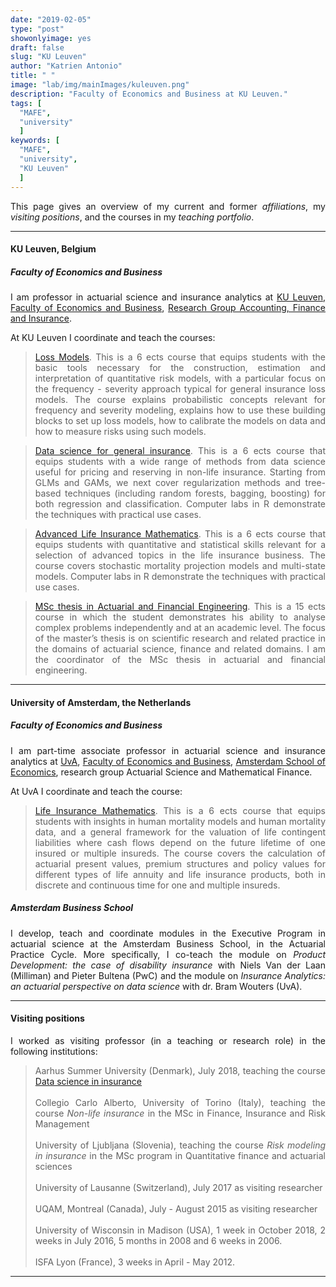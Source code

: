 ```yaml
---
date: "2019-02-05"
type: "post"
showonlyimage: yes
draft: false
slug: "KU Leuven"
author: "Katrien Antonio" 
title: " "
image: "lab/img/mainImages/kuleuven.png"
description: "Faculty of Economics and Business at KU Leuven."
tags: [
  "MAFE",
  "university"
  ]
keywords: [
  "MAFE",
  "university",
  "KU Leuven"
  ]
---
```

<p align="justify">This page gives an overview of my current and former *affiliations*, my *visiting positions*, and the courses in my *teaching portfolio*.</p>

***

#### KU Leuven, Belgium
##### Faculty of Economics and Business

<p align="justify">I am professor in actuarial science and insurance analytics at <a href="https://kuleuven.be/eng"target="_blank">KU Leuven</a>, <a href="https://feb.kuleuven.be/eng"target="_blank">Faculty of Economics and Business</a>, <a href="https://feb.kuleuven.be/research/accounting-finance-insurance/accounting-finance-insurance"target="_blank">Research Group Accounting, Finance and Insurance</a>.</p>

At KU Leuven I coordinate and teach the courses:

><p align="justify"><a href="https://onderwijsaanbod.kuleuven.be/syllabi/e/D0R33AE.htm#activetab=doelstellingen_idp648112" target="_blank">Loss Models</a>. This is a 6 ects course that equips students with the basic tools necessary for the construction, estimation and interpretation of quantitative risk models, with a particular focus on the frequency - severity approach typical for general insurance loss models. The course explains probabilistic concepts relevant for frequency and severity modeling, explains how to use these building blocks to set up loss models, how to calibrate the models on data and how to measure risks using such models.</p>

><p align="justify"><a href="https://onderwijsaanbod.kuleuven.be/syllabi/e/D0N55AE.htm#activetab=doelstellingen_idp1639040" target="_blank">Data science for general insurance</a>. This is a 6 ects course that equips students with a wide range of methods from data science useful for pricing and reserving in non-life insurance. Starting from GLMs and GAMs, we next cover regularization methods and tree-based techniques (including random forests, bagging, boosting) for both regression and classification. Computer labs in R demonstrate the techniques with practical use cases.</p>

><p align="justify"><a href="https://www.linkedin.com/in/jonas-crevecoeur-5a6b87136/?originalSubdomain=be" target="_blank">Advanced Life Insurance Mathematics</a>. This is a 6 ects course that equips students with quantitative and statistical skills relevant for a selection of advanced topics in the life insurance business. The course covers stochastic mortality projection models and multi-state models. Computer labs in R demonstrate the techniques with practical use cases.</p>

><p align="justify"><a href="https://www.linkedin.com/in/jonas-crevecoeur-5a6b87136/?originalSubdomain=be" target="_blank">MSc thesis in Actuarial and Financial Engineering</a>. This is a 15 ects course in which the student demonstrates his ability to analyse complex problems independently and at an academic level. The focus of the master’s thesis is on scientific research and related practice in the domains of actuarial science, finance and related domains. I am the coordinator of the MSc thesis in actuarial and financial engineering.</p>

***

#### University of Amsterdam, the Netherlands
##### Faculty of Economics and Business

<p align="justify">I am part-time associate professor in actuarial science and insurance analytics at <a href="https://www.uva.nl/en"target="_blank">UvA</a>, <a href="http://www.uva.nl/en/faculties/faculteit-economie-en-bedrijfskunde/feb-landing-page.html"target="_blank">Faculty of Economics and Business</a>, <a href="http://ase.uva.nl/research/institute.html"target="_blank">Amsterdam School of Economics</a>, research group Actuarial Science and Mathematical Finance.</p>

At UvA I coordinate and teach the course:

><p align="justify"><a href="http://studiegids.uva.nl/xmlpages/page/2018-2019-en/search-course/course/59016" target="_blank">Life Insurance Mathematics</a>. This is a 6 ects course that equips students with insights in human mortality models and human mortality data, and a
general framework for the valuation of life contingent liabilities where cash flows depend on the future lifetime of one insured or multiple insureds. 
The course covers the calculation of actuarial present values, premium structures and policy values for different types of life annuity and life insurance products, both in discrete and continuous time for one and multiple insureds.</p>

##### Amsterdam Business School

<p align="justify">I develop, teach and coordinate modules in the Executive Program in actuarial science at the Amsterdam Business School, in the Actuarial Practice Cycle. More specifically, I co-teach the module on *Product Development: the case of disability insurance* with Niels Van der Laan (Milliman) and Pieter Bultena (PwC) and the module on *Insurance Analytics: an actuarial perspective on data science* with dr. Bram Wouters (UvA).</p>

***

#### Visiting positions

<p align="justify">I worked as visiting professor (in a teaching or research role) in the following institutions:</p>

><p align="justify">
Aarhus Summer University (Denmark), July 2018, teaching the course <a href="http://international.au.dk/education/admissions/summeruniversity/course/datascienceininsurance19"target="_blank">Data science in insurance</a>
</br></br>
Collegio Carlo Alberto, University of Torino (Italy), teaching the course *Non-life insurance* in the MSc in Finance, Insurance and Risk Management
</br> </br>
University of Ljubljana (Slovenia), teaching the course *Risk modeling in insurance* in the MSc program in Quantitative finance and actuarial sciences
</br> </br>
University of Lausanne (Switzerland), July 2017 as visiting researcher
</br> </br>
UQAM, Montreal (Canada), July - August 2015 as visiting researcher
</br> </br>
University of Wisconsin in Madison (USA), 1 week in October 2018, 2 weeks in July 2016, 5 months in 2008 and 6 weeks in 2006. 
</br> </br>
ISFA Lyon (France), 3 weeks in April - May 2012.
</p>

***
